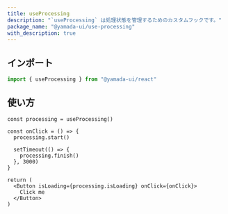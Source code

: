 ```yaml
---
title: useProcessing
description: "`useProcessing` は処理状態を管理するためのカスタムフックです。"
package_name: "@yamada-ui/use-processing"
with_description: true
---
```


## インポート

```ts
import { useProcessing } from "@yamada-ui/react"
```

## 使い方

```tsx functional=true
const processing = useProcessing()

const onClick = () => {
  processing.start()

  setTimeout(() => {
    processing.finish()
  }, 3000)
}

return (
  <Button isLoading={processing.isLoading} onClick={onClick}>
    Click me
  </Button>
)
```
